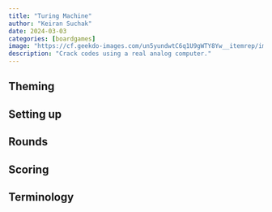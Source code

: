 ```yaml
---
title: "Turing Machine"
author: "Keiran Suchak"
date: 2024-03-03
categories: [boardgames]
image: "https://cf.geekdo-images.com/un5yundwtC6q1U9gWTY8Yw__itemrep/img/dmF4UID5Nz-j_7Pfd1rnQTukUD8=/fit-in/246x300/filters:strip_icc()/pic6883492.png"
description: "Crack codes using a real analog computer."
---
```


## Theming

## Setting up

## Rounds

## Scoring

## Terminology


